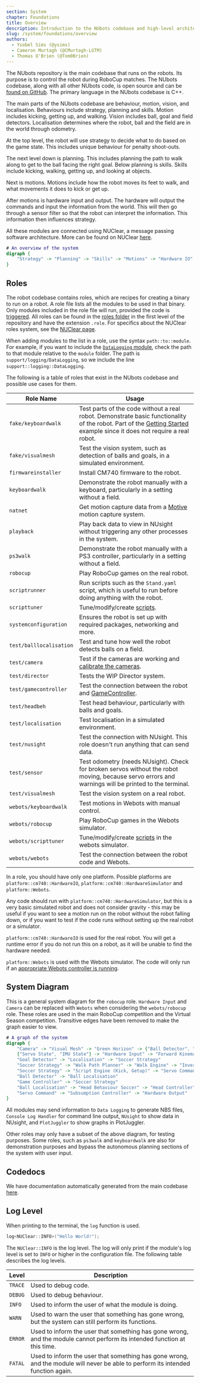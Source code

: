 ```yaml
---
section: System
chapter: Foundations
title: Overview
description: Introduction to the NUbots codebase and high-level architecture.
slug: /system/foundations/overview
authors:
  - Ysobel Sims (@ysims)
  - Cameron Murtagh (@CMurtagh-LGTM)
  - Thomas O'Brien (@Tom0Brien)
---
```


The NUbots repository is the main codebase that runs on the robots. Its purpose is to control the robot during RoboCup matches. The NUbots codebase, along with all other NUbots code, is open source and can be [found on GitHub](https://github.com/NUbots/NUbots/). The primary language in the NUbots codebase is C++.

The main parts of the NUbots codebase are behaviour, motion, vision, and localisation. Behaviours include strategy, planning and skills. Motion includes kicking, getting up, and walking. Vision includes ball, goal and field detectors. Localisation determines where the robot, ball and the field are in the world through odometry.

At the top level, the robot will use strategy to decide what to do based on the game state. This includes unique behaviour for penalty shoot-outs.

The next level down is planning. This includes planning the path to walk along to get to the ball facing the right goal.
Below planning is skills. Skills include kicking, walking, getting up, and looking at objects.

Next is motions. Motions include how the robot moves its feet to walk, and what movements it does to kick or get up.

After motions is hardware input and output. The hardware will output the commands and input the information from the world. This will then go through a sensor filter so that the robot can interpret the information. This information then influences strategy.

All these modules are connected using NUClear, a message passing software architecture. More can be found on NUClear [here](https://nuclear.readthedocs.io/en/latest/).

```dot
# An overview of the system
digraph {
    "Strategy" -> "Planning" -> "Skills" -> "Motions" -> "Hardware IO" -> "Strategy"
}
```

## Roles

The robot codebase contains roles, which are recipes for creating a binary to run on a robot. A role file lists all the modules to be used in that binary. Only modules included in the role file will run, provided the code is [triggered](/system/foundations/nuclear#nuclear-dsl). All roles can be found in the [roles folder](https://github.com/NUbots/NUbots/tree/main/roles) in the first level of the repository and have the extension `.role`. For specifics about the NUClear roles system, see the [NUClear page](/system/foundations/nuclear#nuclear-roles).

When adding modules to the list in a role, use the syntax `path::to::module`. For example, if you want to include the [`DataLogging` module](https://github.com/NUbots/NUbots/tree/main/module/support/logging/DataLogging), check the path to that module relative to the `module` folder. The path is `support/logging/DataLogging`, so we include the line `support::logging::DataLogging`.

The following is a table of roles that exist in the NUbots codebase and possible use cases for them.

| Role Name               | Usage                                                                                                                                                                                                  |
| ----------------------- | ------------------------------------------------------------------------------------------------------------------------------------------------------------------------------------------------------ |
| `fake/keyboardwalk`     | Test parts of the code without a real robot. Demonstrate basic functionality of the robot. Part of the [Getting Started](/guides/main/getting-started) example since it does not require a real robot. |
| `fake/visualmesh`       | Test the vision system, such as detection of balls and goals, in a simulated environment.                                                                                                              |
| `firmwareinstaller`     | Install CM740 firmware to the robot.                                                                                                                                                                   |
| `keyboardwalk`          | Demonstrate the robot manually with a keyboard, particularly in a setting without a field.                                                                                                             |
| `natnet`                | Get motion capture data from a [Motive](https://optitrack.com/software/motive/) motion capture system.                                                                                                 |
| `playback`              | Play back data to view in NUsight without triggering any other processes in the system.                                                                                                                |
| `ps3walk`               | Demonstrate the robot manually with a PS3 controller, particularly in a setting without a field.                                                                                                       |
| `robocup`               | Play RoboCup games on the real robot.                                                                                                                                                                  |
| `scriptrunner`          | Run scripts such as the `Stand.yaml` script, which is useful to run before doing anything with the robot.                                                                                              |
| `scripttuner`           | Tune/modify/create [scripts](/system/subsystems/motion#script-engine).                                                                                                                                 |
| `systemconfiguration`   | Ensures the robot is set up with required packages, networking and more.                                                                                                                               |
| `test/balllocalisation` | Test and tune how well the robot detects balls on a field.                                                                                                                                             |
| `test/camera`           | Test if the cameras are working and [calibrate the cameras](/guides/main/camera-calibration).                                                                                                          |
| `test/director`         | Tests the WIP Director system.                                                                                                                                                                         |
| `test/gamecontroller`   | Test the connection between the robot and [GameController](https://github.com/RoboCup-Humanoid-TC/GameController).                                                                                     |
| `test/headbeh`          | Test head behaviour, particularly with balls and goals.                                                                                                                                                |
| `test/localisation`     | Test localisation in a simulated environment.                                                                                                                                                          |
| `test/nusight`          | Test the connection with NUsight. This role doesn't run anything that can send data.                                                                                                                   |
| `test/sensor`           | Test odometry (needs NUsight). Check for broken servos without the robot moving, because servo errors and warnings will be printed to the terminal.                                                    |
| `test/visualmesh`       | Test the vision system on a real robot.                                                                                                                                                                |
| `webots/keyboardwalk`   | Test motions in Webots with manual control.                                                                                                                                                            |
| `webots/robocup`        | Play RoboCup games in the Webots simulator.                                                                                                                                                            |
| `webots/scripttuner`    | Tune/modify/create [scripts](/system/subsystems/motion#script-engine) in the webots simulator.                                                                                                         |
| `webots/webots`         | Test the connection between the robot code and Webots.                                                                                                                                                 |

In a role, you should have only one platform. Possible platforms are `platform::cm740::HardwareIO`, `platform::cm740::HardwareSimulator` and `platform::Webots`.

Any code should run with `platform::cm740::HardwareSimulator`, but this is a very basic simulated robot and does not consider gravity - this may be useful if you want to see a motion run on the robot without the robot falling down, or if you want to test if the code runs without setting up the real robot or a simulator.

`platform::cm740::HardwareIO` is used for the real robot. You will get a runtime error if you do not run this on a robot, as it will be unable to find the hardware needed.

`platform::Webots` is used with the Webots simulator. The code will only run if an [appropriate Webots controller is running](/guides/tools/webots-setup).

## System Diagram

This is a general system diagram for the `robocup` role. `Hardware Input` and `Camera` can be replaced with `Webots` when considering the `webots/robocup` role. These roles are used in the main RoboCup competition and the Virtual Season competition. Transitive edges have been removed to make the graph easier to view.

```dot
# A graph of the system
digraph {
    "Camera" -> "Visual Mesh" -> "Green Horizon" -> {"Ball Detector", "Goal Detector"}
    {"Servo State", "IMU State"} -> "Hardware Input" -> "Forward Kinematics" -> "Odometry" -> "Visual Mesh"
    "Goal Detector" -> "Localisation" -> "Soccer Strategy"
    "Soccer Strategy" -> "Walk Path Planner" -> "Walk Engine" -> "Inverse Kinematics"
    "Soccer Strategy" -> "Script Engine (Kick, Getup)" -> "Servo Command"
    "Ball Detector" -> "Ball Localisation"
    "Game Controller" -> "Soccer Strategy"
    "Ball Localisation" -> "Head Behaviour Soccer" -> "Head Controller" -> "Inverse Kinematics" -> "Servo Command"
    "Servo Command" -> "Subsumption Controller" -> "Hardware Output"
}
```

All modules may send information to `Data Logging` to generate NBS files, `Console Log Handler` for command line output, `NUsight` to show data in NUsight, and `PlotJuggler` to show graphs in PlotJuggler.

Other roles may only have a subset of the above diagram, for testing purposes. Some roles, such as `ps3walk` and `keyboardwalk` are also for demonstration purposes and bypass the autonomous planning sections of the system with user input.

## Codedocs

We have documentation automatically generated from the main codebase [here](https://codedocs.nubots.net/).

## Log Level

When printing to the terminal, the `log` function is used.

```cpp
log<NUClear::INFO>("Hello World!");
```

The `NUClear::INFO` is the log level. The log will only print if the module's log level is set to `INFO` or higher in the configuration file. The following table describes the log levels.

| Level   | Description                                                                                                                      |
| ------- | -------------------------------------------------------------------------------------------------------------------------------- |
| `TRACE` | Used to debug code.                                                                                                              |
| `DEBUG` | Used to debug behaviour.                                                                                                         |
| `INFO`  | Used to inform the user of what the module is doing.                                                                             |
| `WARN`  | Used to warn the user that something has gone wrong, but the system can still perform its functions.                             |
| `ERROR` | Used to inform the user that something has gone wrong, and the module cannot perform its intended function at this time.         |
| `FATAL` | Used to inform the user that something has gone wrong, and the module will never be able to perform its intended function again. |
